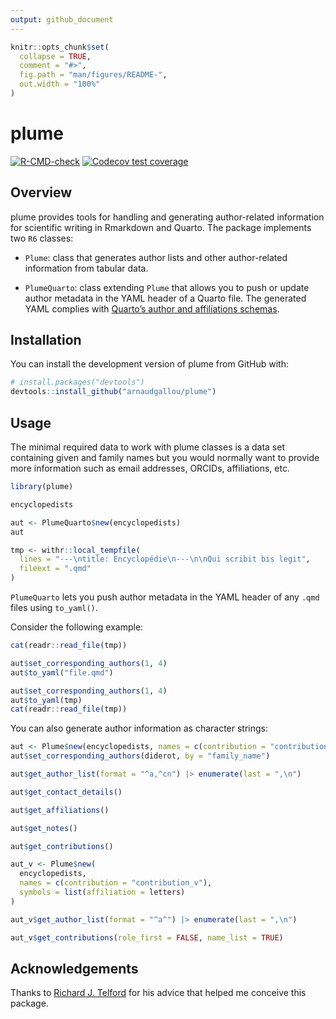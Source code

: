 ```yaml
---
output: github_document
---
```


<!-- README.md is generated from README.Rmd. Please edit that file -->

```r
knitr::opts_chunk$set(
  collapse = TRUE,
  comment = "#>",
  fig.path = "man/figures/README-",
  out.width = "100%"
)
```

# plume

<!-- badges: start -->
[![R-CMD-check](https://github.com/arnaudgallou/plume/actions/workflows/R-CMD-check.yaml/badge.svg)](https://github.com/arnaudgallou/plume/actions/workflows/R-CMD-check.yaml)
[![Codecov test coverage](https://codecov.io/gh/arnaudgallou/plume/branch/main/graph/badge.svg)](https://app.codecov.io/gh/arnaudgallou/plume?branch=main)
<!-- badges: end -->

## Overview

plume provides tools for handling and generating author-related information for scientific writing in Rmarkdown and Quarto.
The package implements two `R6` classes:

- `Plume`: class that generates author lists and other author-related information
from tabular data.

- `PlumeQuarto`: class extending `Plume` that allows you to push or update author metadata in the YAML header of a Quarto file. The generated YAML complies with [Quarto's author and affiliations schemas](https://quarto.org/docs/journals/authors.html).

## Installation

You can install the development version of plume from GitHub with:

```r
# install.packages("devtools")
devtools::install_github("arnaudgallou/plume")
```

## Usage

The minimal required data to work with plume classes is a data set containing given and family names but you would normally want to provide more information such as email addresses, ORCIDs, affiliations, etc.

```r
library(plume)

encyclopedists

aut <- PlumeQuarto$new(encyclopedists)
aut
```

```r
tmp <- withr::local_tempfile(
  lines = "---\ntitle: Encyclopédie\n---\n\nQui scribit bis legit",
  fileext = ".qmd"
)
```

`PlumeQuarto` lets you push author metadata in the YAML header of any `.qmd` files using `to_yaml()`.

Consider the following example:

```r
cat(readr::read_file(tmp))
```

```r
aut$set_corresponding_authors(1, 4)
aut$to_yaml("file.qmd")
```

```r
aut$set_corresponding_authors(1, 4)
aut$to_yaml(tmp)
cat(readr::read_file(tmp))
```

You can also generate author information as character strings:

```r
aut <- Plume$new(encyclopedists, names = c(contribution = "contribution_n"))
aut$set_corresponding_authors(diderot, by = "family_name")

aut$get_author_list(format = "^a,^cn") |> enumerate(last = ",\n")

aut$get_contact_details()

aut$get_affiliations()

aut$get_notes()

aut$get_contributions()

aut_v <- Plume$new(
  encyclopedists,
  names = c(contribution = "contribution_v"),
  symbols = list(affiliation = letters)
)

aut_v$get_author_list(format = "^a^") |> enumerate(last = ",\n")

aut_v$get_contributions(role_first = FALSE, name_list = TRUE)
```

## Acknowledgements

Thanks to [Richard J. Telford](https://github.com/richardjtelford) for his advice
that helped me conceive this package.
